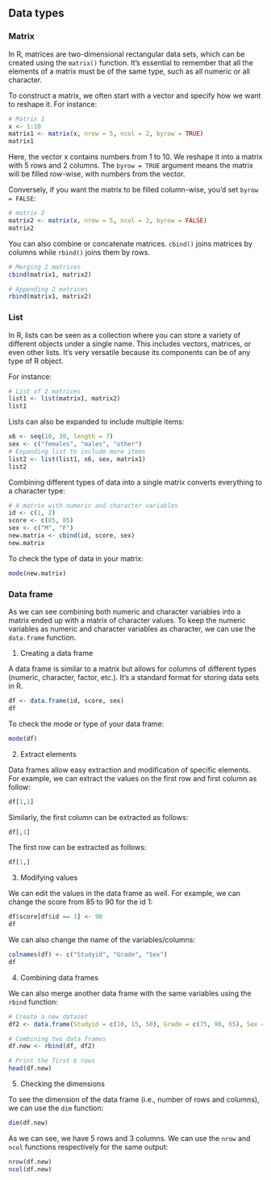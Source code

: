 ## Data types {.unnumbered}

### Matrix

::: callout-tip
In R, matrices are two-dimensional rectangular data sets, which can be created using the `matrix()` function. It's essential to remember that all the elements of a matrix must be of the same type, such as all numeric or all character.
:::

To construct a matrix, we often start with a vector and specify how we want to reshape it. For instance:

```r
# Matrix 1
x <- 1:10
matrix1 <- matrix(x, nrow = 5, ncol = 2, byrow = TRUE)
matrix1
```

Here, the vector x contains numbers from 1 to 10. We reshape it into a matrix with 5 rows and 2 columns. The `byrow = TRUE` argument means the matrix will be filled row-wise, with numbers from the vector.

Conversely, if you want the matrix to be filled column-wise, you'd set `byrow = FALSE`:

```r
# matrix 2
matrix2 <- matrix(x, nrow = 5, ncol = 2, byrow = FALSE)
matrix2
```

You can also combine or concatenate matrices. `cbind()` joins matrices by columns while `rbind()` joins them by rows.

```r
# Merging 2 matrices
cbind(matrix1, matrix2)
```

```r
# Appending 2 matrices
rbind(matrix1, matrix2)
```

### List

::: callout-tip
In R, lists can be seen as a collection where you can store a variety of different objects under a single name. This includes vectors, matrices, or even other lists. It's very versatile because its components can be of any type of R object.
:::

For instance:

```r
# List of 2 matrices
list1 <- list(matrix1, matrix2)
list1
```

Lists can also be expanded to include multiple items:

```r
x6 <- seq(10, 30, length = 7)
sex <- c("females", "males", "other")
# Expanding list to include more items
list2 <- list(list1, x6, sex, matrix1)
list2 
```

Combining different types of data into a single matrix converts everything to a character type:

```r
# A matrix with numeric and character variables
id <- c(1, 2)
score <- c(85, 85)
sex <- c("M", "F")
new.matrix <- cbind(id, score, sex)
new.matrix
```

To check the type of data in your matrix:

```r
mode(new.matrix)
```

### Data frame

::: callout-tip
As we can see combining both numeric and character variables into a matrix ended up with a matrix of character values. To keep the numeric variables as numeric and character variables as character, we can use the `data.frame` function.
:::

1.  Creating a data frame

::: column-margin
A data frame is similar to a matrix but allows for columns of different types (numeric, character, factor, etc.). It's a standard format for storing data sets in R.
:::

```r
df <- data.frame(id, score, sex)
df
```

To check the mode or type of your data frame:

```r
mode(df)
```

2.  Extract elements

Data frames allow easy extraction and modification of specific elements. For example, we can extract the values on the first row and first column as follow:

```r
df[1,1]
```

Similarly, the first column can be extracted as follows:

```r
df[,1]
```

The first row can be extracted as follows:

```r
df[1,]
```

3.  Modifying values

We can edit the values in the data frame as well. For example, we can change the score from 85 to 90 for the id 1:

```r
df$score[df$id == 1] <- 90
df
```

We can also change the name of the variables/columns:

```r
colnames(df) <- c("Studyid", "Grade", "Sex")
df
```

4.  Combining data frames

We can also merge another data frame with the same variables using the `rbind` function:

```r
# Create a new dataset
df2 <- data.frame(Studyid = c(10, 15, 50), Grade = c(75, 90, 65), Sex = c("F", "M", "M"))

# Combining two data frames
df.new <- rbind(df, df2)

# Print the first 6 rows
head(df.new)
```

5.  Checking the dimensions

To see the dimension of the data frame (i.e., number of rows and columns), we can use the `dim` function:

```r
dim(df.new)
```

As we can see, we have 5 rows and 3 columns. We can use the `nrow` and `ncol` functions respectively for the same output:

```r
nrow(df.new)
ncol(df.new)
```
